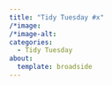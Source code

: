 ```yaml
---
title: "Tidy Tuesday #x"
/*image: 
/*image-alt:
categories:
  - Tidy Tuesday
about: 
  template: broadside
---
```


